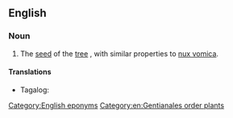 ==English==

===Noun===
{{en-noun|head=[[St]] [[Ignatius]][[-'|’]] [[bean]]}}

# The [[seed]] of the [[tree]] {{taxlink|Strychnos ignatii|species|noshow=1}}, with similar properties to [[nux vomica]].

====Translations====
{{trans-top|the seed of the tree Strychnos ignatii}}
* Tagalog: {{t|tl|katbalunga}}
{{trans-mid}}
{{trans-bottom}}

[[Category:English eponyms]]
[[Category:en:Gentianales order plants]]
